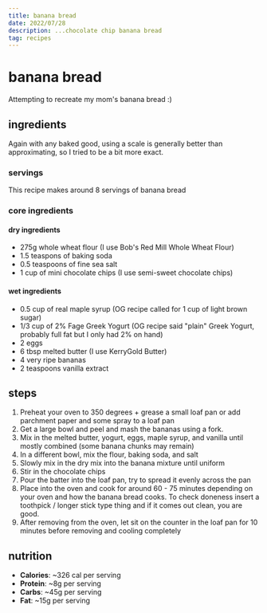 ```yaml
---
title: banana bread
date: 2022/07/28
description: ...chocolate chip banana bread
tag: recipes
---
```


# banana bread
Attempting to recreate my mom's banana bread :)

## ingredients
Again with any baked good, using a scale is generally better than approximating, so I tried to be a bit more exact. 

### servings
This recipe makes around 8 servings of banana bread

### core ingredients
#### dry ingredients
- 275g whole wheat flour (I use Bob's Red Mill Whole Wheat Flour)
- 1.5 teaspons of baking soda
- 0.5 teaspoons of fine sea salt
- 1 cup of mini chocolate chips (I use semi-sweet chocolate chips)
#### wet ingredients
- 0.5 cup of real maple syrup (OG recipe called for 1 cup of light brown sugar)
- 1/3 cup of 2% Fage Greek Yogurt (OG recipe said "plain" Greek Yogurt, probably full fat but I only had 2% on hand)
- 2 eggs
- 6 tbsp melted butter (I use KerryGold Butter)
- 4 very ripe bananas
- 2 teaspoons vanilla extract

## steps
1. Preheat your oven to 350 degrees + grease a small loaf pan or add parchment paper and some spray to a loaf pan
2. Get a large bowl and peel and mash the bananas using a fork. 
3. Mix in the melted butter, yogurt, eggs, maple syrup, and vanilla until mostly combined (some banana chunks may remain)
4. In a different bowl, mix the flour, baking soda, and salt
5. Slowly mix in the dry mix into the banana mixture until uniform
6. Stir in the chocolate chips
7. Pour the batter into the loaf pan, try to spread it evenly across the pan
8. Place into the oven and cook for around 60 - 75 minutes depending on your oven and how the banana bread cooks. To check doneness insert a toothpick / longer stick type thing and if it comes out clean, you are good.
9. After removing from the oven, let sit on the counter in the loaf pan for 10 minutes before removing and cooling completely 


## nutrition 
- **Calories**: ~326 cal per serving
- **Protein**: ~8g per serving
- **Carbs**: ~45g per serving
- **Fat**: ~15g per serving